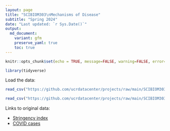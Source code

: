 ```yaml
---
layout: page
title: "SCIBIOM303\nMechanisms of Disease"
subtitle: "Spring 2024"
date: "Last updated: `r Sys.Date()`"
output:
  md_document:
    variant: gfm
    preserve_yaml: true
    toc: true
---
```


```r
knitr::opts_chunk$set(echo = TRUE, message=FALSE, warning=FALSE, error=FALSE, eval=FALSE)
```

```r
library(tidyverse)
```

Load the data:

```r
read_csv("https://github.com/ucrdatacenter/projects/raw/main/SCIBIOM303/2024h1/covid-containment-and-health-index.csv")

read_csv("https://github.com/ucrdatacenter/projects/raw/main/SCIBIOM303/2024h1/owid-covid-data.csv")
```

Links to original data:

*	[Stringency index](https://ourworldindata.org/covid-stringency-index#:~:text=The%20stringency%20index%20is%20a,100%20(100%20%3Dstrictest))
*	[COVID cases](https://ourworldindata.org/covid-cases)
